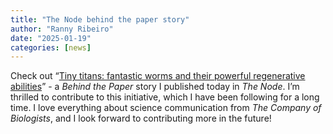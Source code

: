 ```yaml
---
title: "The Node behind the paper story"
author: "Ranny Ribeiro"
date: "2025-01-19"
categories: [news]
---
```


Check out "[Tiny titans: fantastic worms and their powerful regenerative abilities](https://thenode.biologists.com/tiny-titans-fantastic-worms-and-their-powerful-regenerative-abilities/research/)" - a *Behind the Paper* story I published today in *The Node*. I’m thrilled to contribute to this initiative, which I have been following for a long time. I love everything about science communication from *The Company of Biologists*, and I look forward to contributing more in the future!
